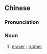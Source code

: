 ==Chinese==
{{zh-forms}}

===Pronunciation===
{{zh-pron
|mn=tw:hú-仔
|cat=n
}}

===Noun===
{{zh-noun}}

# {{lb|zh|Taiwan|_|Min Nan}} [[eraser]] {{gloss|tool used to erase marks left by a pencil}}; [[rubber]]